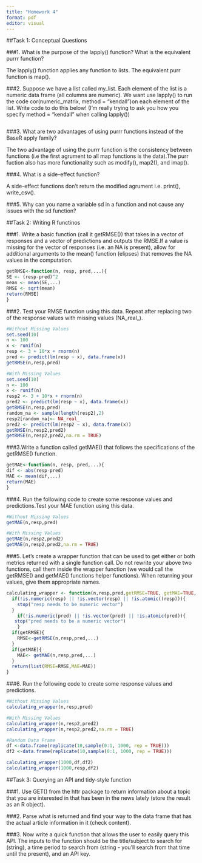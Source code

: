```yaml
---
title: "Homework 4"
format: pdf
editor: visual
---
```


##Task 1: Conceptual Questions 

###1. What is the purpose of the lapply() function? What is the equivalent purrr function?

The lapply() function applies any function to lists. The equivalent purr function is map().

###2. Suppose we have a list called my_list. Each element of the list is a numeric data frame (all columns are numeric). We want use lapply() to run the code cor(numeric_matrix, method = "kendall")on each element of the list. Write code to do this below! (I’m really trying to ask you how you specify method = "kendall" when calling lapply())


```r

```

###3. What are two advantages of using purrr functions instead of the BaseR apply family?

The two advantage of using the purrr function is the consistency between functions (i.e the first agrument to all map functions is the data).The purr fuction also has more functionality such as modify(), map2(), and imap().

###4. What is a side-effect function?

A side-effect functions don't return the modified agrument i.e. print(), write_csv(). 

###5. Why can you name a variable sd in a function and not cause any issues with the sd function?


##Task 2: Writing R functinos 

###1. Write a basic function (call it getRMSE()) that takes in a vector of responses and a vector of predictions and outputs the RMSE.If a value is missing for the vector of responses (i.e. an NA is present), allow for additional arguments to the mean() function (elipses) that removes the NA values in the computation.

```r
getRMSE<-function(n, resp, pred,...){
SE <- (resp-pred)^2
mean <- mean(SE,...)
RMSE <- sqrt(mean)
return(RMSE)
}
```

###2. Test your RMSE function using this data. Repeat after replacing two of the response values with missing values (NA_real_).

```r
#Without Missing Values 
set.seed(10)
n <- 100
x <- runif(n)
resp <- 3 + 10*x + rnorm(n)
pred <- predict(lm(resp ~ x), data.frame(x))
getRMSE(n,resp,pred)

#With Missing Values
set.seed(10)
n <- 100
x <- runif(n)
resp2 <- 3 + 10*x + rnorm(n)
pred2 <- predict(lm(resp ~ x), data.frame(x))
getRMSE(n,resp,pred)
random_na <- sample(length(resp2),2)
resp2[random_na]<- NA_real_
pred2 <- predict(lm(resp2 ~ x), data.frame(x))
getRMSE(n,resp2,pred2)
getRMSE(n,resp2,pred2,na.rm = TRUE)
```

###3.Write a function called getMAE() that follows the specifications of the getRMSE() function.

```r
getMAE<-function(n, resp, pred,...){
dif <- abs(resp-pred)
MAE <- mean(dif,...)
return(MAE)
}
```



###4. Run the following code to create some response values and predictions.Test your MAE function using this data.
```r
#Without Missing Values 
getMAE(n,resp,pred)

#With Missing Values
getMAE(n,resp2,pred2)
getMAE(n,resp2,pred2,na.rm = TRUE)
```

###5. Let’s create a wrapper function that can be used to get either or both metrics returned with a single function call. Do not rewrite your above two functions, call them inside the wrapper function (we would call the getRMSE() and getMAE() functions helper functions). When returning your values, give them appropriate names.

```r
calculating_wrapper <- function(n,resp,pred,getRMSE=TRUE, getMAE=TRUE,...){
  if(!is.numeric(resp) || !is.vector(resp) || !is.atomic((resp))){
    stop("resp needs to be numeric vector")
  }
    if(!is.numeric(pred) || !is.vector(pred) || !is.atomic(pred)){
   stop("pred needs to be a numeric vector")
    }
  if(getRMSE){
    RMSE<-getRMSE(n,resp,pred,...)
  }
  if(getMAE){
    MAE<- getMAE(n,resp,pred,...)
  }
  return(list(RMSE=RMSE,MAE=MAE))
}
```


###6. Run the following code to create some response values and predictions.

```r
#Without Missing Values 
calculating_wrapper(n,resp,pred)

#With Missing Values
calculating_wrapper(n,resp2,pred2)
calculating_wrapper(n,resp2,pred2,na.rm = TRUE)

#Random Data Frame
df <-data.frame(replicate(10,sample(0:1, 1000, rep = TRUE)))
df2 <-data.frame(replicate(10,sample(0:1, 1000, rep = TRUE)))

calculating_wrapper(1000,df,df2)
calculating_wrapper(1000,resp,df2)
```

##Task 3: Querying an API and tidy-style function 

###1. Use GET() from the httr package to return information about a topic that you are interested in that has been in the news lately (store the result as an R object). 

###2. Parse what is returned and find your way to the data frame that has the actual article information in it (check content). 

###3. Now write a quick function that allows the user to easily query this API. The inputs to the function should be the title/subject to search for (string), a time period to search from (string - you’ll search from that time until the present), and an API key.


